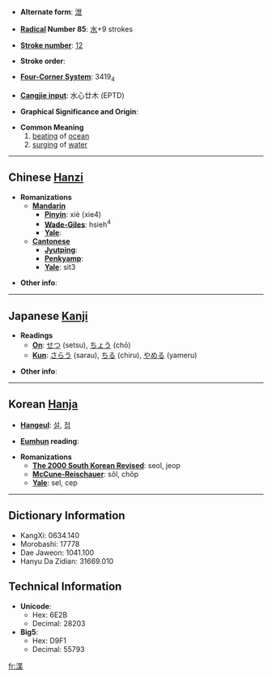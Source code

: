* '''Alternate form''': [[泄]]

* '''[[Wiktionary:Chinese radical index| Radical]] Number 85''': [[Wiktionary:Chinese radical index 水|水]]+9 strokes

* '''[[Wiktionary:Chinese total strokes index|Stroke number]]''': [[Wiktionary:Chinese total strokes index 12|12]]

* '''Stroke order''': 

* '''[[Wiktionary:Chinese four corner index|Four-Corner System]]''': 3419<sub>4</sub>

* '''[[Wiktionary:Chinese Cangjie index|Cangjie input]]''': 水心廿木 (EPTD)

* '''Graphical Significance and Origin''': 

* '''Common Meaning'''
*#[[beat]]ing of [[ocean]]
*# [[surge|surging]] of [[water]]

----

== Chinese [[Hanzi]] ==

* '''Romanizations'''
** '''[[Mandarin]]'''
*** '''[[Pinyin]]''': xiè (xie4)
*** '''[[Wade-Giles]]''': hsieh<sup>4</sup>
*** '''[[Yale]]''': 
** '''[[Cantonese]]'''
*** '''[[Jyutping]]''':
*** '''[[Penkyamp]]''': 
*** '''[[Yale]]''': sit3

* '''Other info''': 

----

== Japanese [[Kanji]] ==

* '''Readings'''
** '''[[On]]''': [[せつ]] (setsu), [[ちょう]] (chō)
** '''[[Kun]]''': [[さらう]] (sarau), [[ちる]] (chiru), [[やめる]] (yameru)

* '''Other info''':  

----

== Korean [[Hanja]] ==

* '''[[Hangeul]]''': [[설]], [[접]]

* '''[[Eumhun]] reading''': 

* '''Romanizations'''
** '''[[The 2000 South Korean Revised Romanization|The 2000 South Korean Revised]]''': seol, jeop
** '''[[McCune-Reischauer]]''': sŏl, chŏp
** '''[[Yale]]''': sel, cep

----

== Dictionary Information ==

* KangXi: 0634.140
* Morobashi: 17778
* Dae Jaweon: 1041.100
* Hanyu Da Zidian: 31669.010

== Technical Information ==

* '''Unicode''':
** Hex: 6E2B
** Decimal: 28203
* '''Big5''':
** Hex: D9F1
** Decimal: 55793

[[fr:渫]]